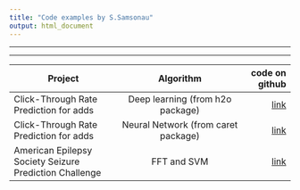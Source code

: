 ```yaml
---
title: "Code examples by S.Samsonau"
output: html_document
---
```


***
***


| Project        | Algorithm           | code on github  |
| ------------- |:-------------:| -----:|
| Click-Through Rate Prediction for adds      | Deep learning (from h2o package) | [link](https://github.com/ssamsonau/ClickThrough/tree/h2o) |
| Click-Through Rate Prediction for adds      | Neural Network (from caret package)      |   [link](https://github.com/ssamsonau/ClickThrough/tree/caret) |
| American Epilepsy Society Seizure Prediction Challenge | FFT and SVM | [link](https://github.com/ssamsonau/K_Epil) |